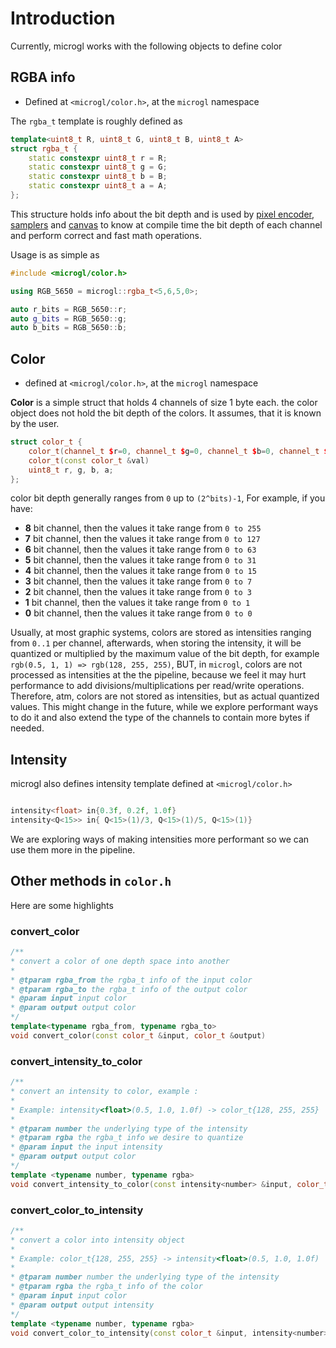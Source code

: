 # Introduction

Currently, microgl works with the following objects to define color

## RGBA info
- Defined at `<microgl/color.h>`, at the `microgl` namespace

The `rgba_t` template is roughly defined as 
```cpp
template<uint8_t R, uint8_t G, uint8_t B, uint8_t A>
struct rgba_t {
    static constexpr uint8_t r = R;
    static constexpr uint8_t g = G;
    static constexpr uint8_t b = B;
    static constexpr uint8_t a = A;
};
``` 

This structure holds info about the bit depth and is used by [pixel encoder](pixel-coders),
[samplers](samplers) and [canvas](canvas) to know at compile time the bit depth of each channel 
and perform correct and fast math operations.

Usage is as simple as
```cpp
#include <microgl/color.h>

using RGB_5650 = microgl::rgba_t<5,6,5,0>;

auto r_bits = RGB_5650::r;
auto g_bits = RGB_5650::g;
auto b_bits = RGB_5650::b;
```

## Color
- defined at `<microgl/color.h>`, at the `microgl` namespace

**Color** is a simple struct that holds 4 channels of size 1 byte each.
the color object does not hold the bit depth of the colors. It assumes,
that it is known by the user.
```cpp
struct color_t {
    color_t(channel_t $r=0, channel_t $g=0, channel_t $b=0, channel_t $a=255)
    color_t(const color_t &val)
    uint8_t r, g, b, a;
};
```

color bit depth generally ranges from `0` up to `(2^bits)-1`, For example, if you have:
- **8** bit channel, then the values it take range from `0 to 255`
- **7** bit channel, then the values it take range from `0 to 127`
- **6** bit channel, then the values it take range from `0 to 63`
- **5** bit channel, then the values it take range from `0 to 31`
- **4** bit channel, then the values it take range from `0 to 15`
- **3** bit channel, then the values it take range from `0 to 7`
- **2** bit channel, then the values it take range from `0 to 3`
- **1** bit channel, then the values it take range from `0 to 1`
- **0** bit channel, then the values it take range from `0 to 0`

Usually, at most graphic systems, colors are stored as intensities ranging from `0..1` per
channel, afterwards, when storing the intensity, it will be quantized or multiplied by
the maximum value of the bit depth, for example `rgb(0.5, 1, 1) => rgb(128, 255, 255)`,
BUT, in `microgl`, colors are not processed as intensities at the the pipeline, because we
feel it may hurt performance to add divisions/multiplications per read/write operations.
Therefore, atm, colors are not stored as intensities, but as actual quantized values.
This might change in the future, while we explore performant ways to do it and also extend
the type of the channels to contain more bytes if needed.

## Intensity

microgl also defines intensity template defined at `<microgl/color.h>`
```cpp

intensity<float> in{0.3f, 0.2f, 1.0f}
intensity<Q<15>> in{ Q<15>(1)/3, Q<15>(1)/5, Q<15>(1)}
```

We are exploring ways of making intensities more performant so we can use them more
in the pipeline.

## Other methods in `color.h`
Here are some highlights

### convert_color
```cpp
/**
* convert a color of one depth space into another 
* 
* @tparam rgba_from the rgba_t info of the input color 
* @tparam rgba_to the rgba_t info of the output color
* @param input input color
* @param output output color
*/
template<typename rgba_from, typename rgba_to>
void convert_color(const color_t &input, color_t &output)
```

### convert_intensity_to_color

```cpp
/**
* convert an intensity to color, example :
*
* Example: intensity<float>(0.5, 1.0, 1.0f) -> color_t{128, 255, 255}
*
* @tparam number the underlying type of the intensity
* @tparam rgba the rgba_t info we desire to quantize
* @param input the input intensity
* @param output output color
*/
template <typename number, typename rgba>
void convert_intensity_to_color(const intensity<number> &input, color_t &output)
```

### convert_color_to_intensity

```cpp
/**
* convert a color into intensity object
*
* Example: color_t{128, 255, 255} -> intensity<float>(0.5, 1.0, 1.0f)
*
* @tparam number number the underlying type of the intensity
* @tparam rgba the rgba_t info of the color
* @param input input color
* @param output output intensity
*/
template <typename number, typename rgba>
void convert_color_to_intensity(const color_t &input, intensity<number> &output)
```
